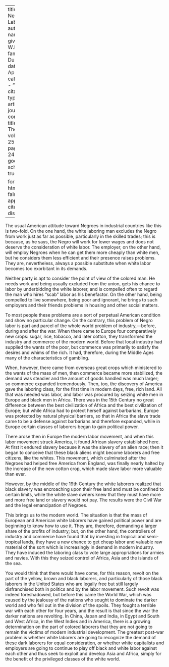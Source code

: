 
---
title: 'The Negro and Labor'
author:
  - name:
      given: W.E.B.
      family: Du Bois
date: Apr. 1922
categories: 
  - ""
citation: 
  type: article-journal
  container-title: The Crisis
  volume: 25
  issue: 6
  page: 248-249
google-scholar: true

format:
  html:
    toc: false
    appendix-cite-as: display
---



The usual American attitude toward Negroes in industrial countries like this is two-fold. On the one hand, the white laboring man excludes the Negro from work just as far as possible, particularly in the skilled trades; this is because, as he says, the Negro will work for lower wages and does not deserve the consideration of white labor. The employer, on the other hand, will employ Negroes when he can get them more cheaply than white men, but he considers them less efficient and their presence raises problems. They are, nevertheless, always a possible substitute when white labor becomes too exorbitant in its demands. 

Neither party is apt to consider the point of view of the colored man. He needs work and being usually excluded from the union, gets his chance to labor by underbidding the white laborer, and is compelled often to regard the man who hires "scab" labor as his benefactor. On the other hand, being compelled to live somewhere, being poor and ignorant, he brings to such employers and their friends problems in housing and other social matters. 

To most people these problems are a sort of perpetual American condition and show no particular change. On the contrary, this problem of Negro labor is part and parcel of the whole world problem of industry,---before, during and after the war. When there came to Europe four comparatively new crops: sugar, rice, tobacco, and later cotton, they transformed the industry and commerce of the modern world. Before that local industry had supplied the wants of the poor, but commerce was primarily to satisfy the desires and whims of the rich. It had, therefore, during the Middle Ages many of the characteristics of gambling. 

When, however, there came from overseas great crops which ministered to the wants of the mass of men, then commerce became more stabilized, the demand was steadier and the amount of goods handled was much larger; so commerce expanded tremendously. Then, too, the discovery of America gave the laboring class, for the first time in modern days, free, rich land. All that was needed was labor, and labor was procured by seizing white men in Europe and black men in Africa. There was in the 15th Century no great difference between the best civilization of Africa and the best civilization of Europe; but while Africa had to protect herself against barbarians, Europe was protected by natural physical barriers, so that in Africa the slave trade came to be a defense against barbarians and therefore expanded, while in Europe certain classes of laborers began to gain political power. 

There arose then in Europe the modern labor movement, and when this labor movement struck America, it found African slavery established here. At first it endured slavery because it was the slavery of an alien race; then it began to conceive that these black aliens might become laborers and free citizens, like the whites. This movement, which culminated after the Negroes had helped free America from England, was finally nearly halted by the increase of the new cotton crop, which made slave labor more valuable than ever. 

However, by the middle of the 19th Century the white laborers realized that black slavery was encroaching upon their free land and must be confined to certain limits, while the white slave owners knew that they must have more and more free land or slavery would not pay. The results were the Civil War and the legal emancipation of Negroes. 

This brings us to the modern world. The situation is that the mass of European and American white laborers have gained political power and are beginning to know how to use it. They are, therefore, demanding a larger share of the profits of industry; but, on the other hand, the controllers of industry and commerce have found that by investing in tropical and semi-tropical lands, they have a new chance to get cheap labor and valuable raw material of the sort which is increasingly in demand in modern industry. They have induced the laboring class to vote large appropriations for armies and navies. With this they seized control of Africa, Asia and the islands of the sea. 

You would think that there would have come, for this reason, revolt on the part of the yellow, brown and black laborers, and particularly of those black laborers in the United States who are legally free but still largely disfranchised both in politics and by the labor movement. Such revolt was indeed foreshadowed, but before this came the World War, which was caused by the jealousy of the nations who sought to dominate the darker world and who fell out in the division of the spoils. They fought a terrible war with each other for four years, and the result is that since the war the darker nations are revolting. In China, Japan and India, in Egypt and South and West Africa, in the West Indies and in America, there is a growing determination on the part of colored laborers that they are not going to remain the victims of modern industrial development. The greatest post-war problem is whether white laborers are going to recognize the demand of these dark laborers for equal consideration, or whether white capitalists and employers are going to continue to play off black and white labor against each other and thus seek to exploit and develop Asia and Africa, simply for the benefit of the privileged classes of the white world.

